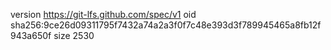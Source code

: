version https://git-lfs.github.com/spec/v1
oid sha256:9ce26d09311795f7432a74a2a3f0f7c48e393d3f789945465a8fb12f943a650f
size 2530

